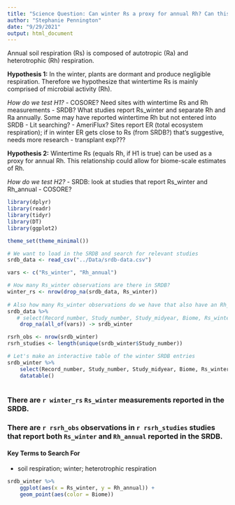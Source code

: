 ```yaml
---
title: "Science Question: Can winter Rs a proxy for annual Rh? Can this be scaled globally?"
author: "Stephanie Pennington"
date: "9/29/2021"
output: html_document
---
```


Annual soil respiration (Rs) is composed of autotropic (Ra) and heterotrophic (Rh) respiration. 

**Hypothesis 1:** In the winter, plants are dormant and produce negligible respiration. Therefore we hypothesize that wintertime Rs is mainly comprised of microbial activity (Rh). 

_How do we test H1?_ 
- COSORE? Need sites with wintertime Rs and Rh measurements
- SRDB? What studies report Rs_winter and separate Rh and Ra annually. Some may have reported wintertime Rh but not entered into SRDB
- Lit searching?
- AmeriFlux? Sites report ER (total ecosystem respiration); if in winter ER gets close to Rs (from SRDB?) that's suggestive, needs more research
- transplant exp???

**Hypothesis 2:** Wintertime Rs (equals Rh, if H1 is true) can be used as a proxy for annual Rh. This relationship could allow for biome-scale estimates of Rh.

_How do we test H2?_
- SRDB: look at studies that report Rs_winter and Rh_annual
- COSORE?

```r
library(dplyr)
library(readr)
library(tidyr)
library(DT)
library(ggplot2)

theme_set(theme_minimal())

# We want to load in the SRDB and search for relevant studies
srdb_data <- read_csv("../Data/srdb-data.csv")

vars <- c("Rs_winter", "Rh_annual")
```

```r
# How many Rs_winter observations are there in SRDB?
winter_rs <- nrow(drop_na(srdb_data, Rs_winter))
    
# Also how many Rs_winter observations do we have that also have an Rh_annual value? 
srdb_data %>% 
   # select(Record_number, Study_number, Study_midyear, Biome, Rs_winter, Rs_annual, Rh_annual) %>% 
    drop_na(all_of(vars)) -> srdb_winter

rsrh_obs <- nrow(srdb_winter)
rsrh_studies <- length(unique(srdb_winter$Study_number))

# Let's make an interactive table of the winter SRDB entries
srdb_winter %>% 
    select(Record_number, Study_number, Study_midyear, Biome, Rs_winter, Rs_annual, Rh_annual) %>% 
    datatable()
    
```

### There are `r winter_rs` `Rs_winter` measurements reported in the SRDB.

### There are `r rsrh_obs` observations in `r rsrh_studies` studies that report both `Rs_winter` and `Rh_annual` reported in the SRDB.

#### Key Terms to Search For
- soil respiration; winter; heterotrophic respiration

```r

srdb_winter %>% 
    ggplot(aes(x = Rs_winter, y = Rh_annual)) +
    geom_point(aes(color = Biome))

```

